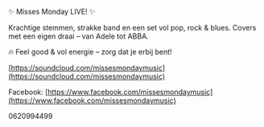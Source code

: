 
✨ Misses Monday LIVE! ✨

Krachtige stemmen, strakke band en een set vol pop, rock & blues. Covers met een eigen draai – van Adele tot ABBA.

🔥 Feel good & vol energie – zorg dat je erbij bent!

[https://soundcloud.com/missesmondaymusic](https://soundcloud.com/missesmondaymusic)

Facebook: [https://www.facebook.com/missesmondaymusic](https://www.facebook.com/missesmondaymusic)

0620994499
